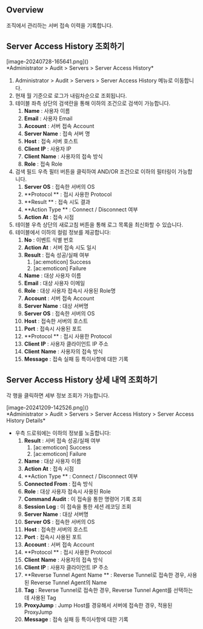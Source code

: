 ## Overview
조직에서 관리하는 서버 접속 이력을 기록합니다.

## Server Access History 조회하기
<p align="center">
<div>[image-20240728-165641.png]()</div>
*Administrator &gt; Audit &gt; Servers &gt; Server Access History*
</p>

1. Administrator &gt; Audit &gt; Servers &gt; Server Access History 메뉴로 이동합니다.
2. 현재 월 기준으로 로그가 내림차순으로 조회됩니다.
3. 테이블 좌측 상단의 검색란을 통해 이하의 조건으로 검색이 가능합니다.
    1. **Name**  : 사용자 이름
    2. **Email**  : 사용자 Email
    3. **Account**  : 서버 접속 Account
    4. **Server Name**  : 접속 서버 명
    5. **Host**  : 접속 서버 호스트
    6. **Client IP**  : 사용자 IP
    7. **Client**   **Name**  : 사용자의 접속 방식
    8. **Role**  : 접속 Role
4. 검색 필드 우측 필터 버튼을 클릭하여 AND/OR 조건으로 이하의 필터링이 가능합니다.
    1. **Server OS**  : 접속한 서버의 OS
    2. **Protocol ** : 접시 사용한 Protocol
    3. **Result ** : 접속 시도 결과
    4. **Action Type ** : Connect / Disconnect 여부
    5. **Action At**  : 접속 시점
5. 테이블 우측 상단의 새로고침 버튼을 통해 로그 목록을 최신화할 수 있습니다.
6. 테이블에서 이하의 컬럼 정보를 제공합니다:
    1. **No**  : 이벤트 식별 번호
    2. **Action At**  : 서버 접속 시도 일시
    3. **Result**  : 접속 성공/실패 여부
        1. [ac:emoticon] Success
        2. [ac:emoticon] Failure
    4. **Name**  : 대상 사용자 이름
    5. **Email**  : 대상 사용자 이메일
    6. **Role**  : 대상 사용자 접속시 사용된 Role명
    7. **Account**  : 서버 접속 Account
    8. **Server Name**  : 대상 서버명
    9. **Server OS**  : 접속한 서버의 OS
    10. **Host**  : 접속한 서버의 호스트
    11. **Port**  : 접속시 사용된 포트
    12. **Protocol ** : 접시 사용한 Protocol
    13. **Client IP**  : 사용자 클라이언트 IP 주소
    14. **Client**   **Name**  : 사용자의 접속 방식
    15. **Message**  : 접속 실패 등 특이사항에 대한 기록

## Server Access History 상세 내역 조회하기
각 행을 클릭하면 세부 정보 조회가 가능합니다.

<p align="center">
<div>[image-20241209-142526.png]()</div>
*Administrator &gt; Audit &gt; Servers &gt; Server Access History &gt; Server Access History Details*
</p>

* 우측 드로워에는 이하의 정보를 노출합니다:
    1. **Result**  : 서버 접속 성공/실패 여부
        1. [ac:emoticon] Success
        2. [ac:emoticon] Failure
    2. **Name**  : 대상 사용자 이름
    3. **Action At**  : 접속 시점
    4. **Action Type ** : Connect / Disconnect 여부
    5. **Connected From**  : 접속 방식
    6. **Role**  : 대상 사용자 접속시 사용된 Role
    7. **Command Audit**  : 이 접속을 통한 명령어 기록 조회
    8. **Session Log**  : 이 접속을 통한 세션 레코딩 조회
    9. **Server Name**  : 대상 서버명
    10. **Server OS**  : 접속한 서버의 OS
    11. **Host**  : 접속한 서버의 호스트
    12. **Port**  : 접속시 사용된 포트
    13. **Account**  : 서버 접속 Account
    14. **Protocol ** : 접시 사용한 Protocol
    15. **Client**   **Name**  : 사용자의 접속 방식
    16. **Client IP**  : 사용자 클라이언트 IP 주소
    17. **Reverse Tunnel Agent Name ** : Reverse Tunnel로 접속한 경우, 사용된 Reverse Tunnel Agent의 Name
    18. **Tag**  : Reverse Tunnel로 접속한 경우, Reverse Tunnel Agent를 선택하는데 사용된 Tag
    19. **ProxyJump**  : Jump Host를 경유해서 서버에 접속한 경우, 적용된 ProxyJump
    20. **Message**  : 접속 실패 등 특이사항에 대한 기록
